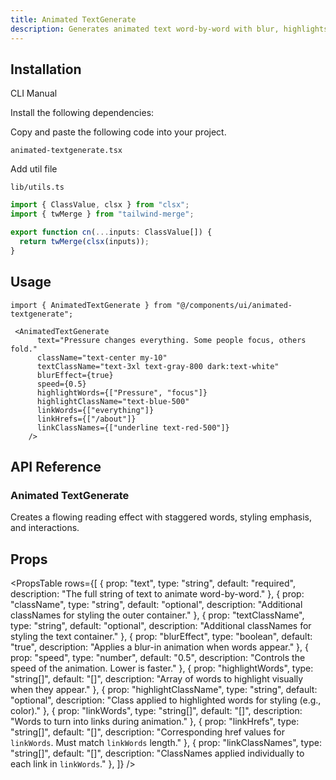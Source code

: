 ```yaml
---
title: Animated TextGenerate
description: Generates animated text word-by-word with blur, highlights, links, and smooth effects.
---
```


<ComponentPreview
  name="animatedtextgenerate-demo"
  className=""
  description=""
/>

## Installation

<Tabs defaultValue="cli" className="w-full">
  <TabsList>
    <TabsTrigger value="cli">CLI</TabsTrigger>
    <TabsTrigger value="manual">Manual</TabsTrigger>
  </TabsList>
  <TabsContent value="cli">
    <PkgOptions name="animated-textgenerate" />
  </TabsContent>
  <TabsContent value="manual">
    <Steps>

<Step>Install the following dependencies:</Step>
<DepsOptions name="framer-motion" />

<Step>Copy and paste the following code into your project.</Step>
<p>
  <code>animated-textgenerate.tsx</code>
</p>
<ComponentSource name="animated-textgenerate" />

<Step>Add util file</Step>

<p>
  <code>lib/utils.ts</code>
</p>

```jsx
import { ClassValue, clsx } from "clsx";
import { twMerge } from "tailwind-merge";

export function cn(...inputs: ClassValue[]) {
  return twMerge(clsx(inputs));
}
```

</Steps>
  </TabsContent>
</Tabs>

## Usage

```tsx
import { AnimatedTextGenerate } from "@/components/ui/animated-textgenerate";
```

```tsx
 <AnimatedTextGenerate
      text="Pressure changes everything. Some people focus, others fold."
      className="text-center my-10"
      textClassName="text-3xl text-gray-800 dark:text-white"
      blurEffect={true}
      speed={0.5}
      highlightWords={["Pressure", "focus"]}
      highlightClassName="text-blue-500"
      linkWords={["everything"]}
      linkHrefs={["/about"]}
      linkClassNames={["underline text-red-500"]}
    />
```


## API Reference

### Animated TextGenerate

Creates a flowing reading effect with staggered words, styling emphasis, and interactions.

## Props

<PropsTable
  rows={[
    {
      prop: "text",
      type: "string",
      default: "required",
      description: "The full string of text to animate word-by-word."
    },
    {
      prop: "className",
      type: "string",
      default: "optional",
      description: "Additional classNames for styling the outer container."
    },
    {
      prop: "textClassName",
      type: "string",
      default: "optional",
      description: "Additional classNames for styling the text container."
    },
    {
      prop: "blurEffect",
      type: "boolean",
      default: "true",
      description: "Applies a blur-in animation when words appear."
    },
    {
      prop: "speed",
      type: "number",
      default: "0.5",
      description: "Controls the speed of the animation. Lower is faster."
    },
    {
      prop: "highlightWords",
      type: "string[]",
      default: "[]",
      description: "Array of words to highlight visually when they appear."
    },
    {
      prop: "highlightClassName",
      type: "string",
      default: "optional",
      description: "Class applied to highlighted words for styling (e.g., color)."
    },
    {
      prop: "linkWords",
      type: "string[]",
      default: "[]",
      description: "Words to turn into links during animation."
    },
    {
      prop: "linkHrefs",
      type: "string[]",
      default: "[]",
      description: "Corresponding href values for `linkWords`. Must match `linkWords` length."
    },
    {
      prop: "linkClassNames",
      type: "string[]",
      default: "[]",
      description: "ClassNames applied individually to each link in `linkWords`."
    },
  ]}
/>

